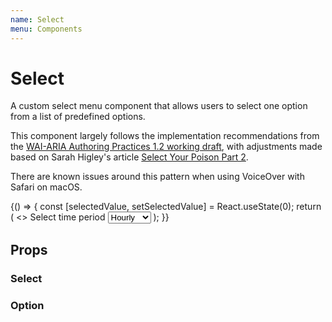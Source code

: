 ```yaml
---
name: Select
menu: Components
---
```




# Select

A custom select menu component that allows users to select one option from a list of predefined options.

This component largely follows the implementation recommendations from the [WAI-ARIA Authoring Practices 1.2 working draft](https://www.w3.org/TR/wai-aria-practices-1.2/#combobox), with adjustments made based on Sarah Higley's article [Select Your Poison Part 2](https://www.24a11y.com/2019/select-your-poison-part-2/).

There are known issues around this pattern when using VoiceOver with Safari on macOS.

<Playground>
	{() => {
		const [selectedValue, setSelectedValue] = React.useState(0);
		return (
			<>
				<Text as="label" id="demo-menu-label" display="block" bold>
					Select time period
				</Text>
				<Select
					id="demo-menu"
					labelledById="demo-menu-label"
					value={selectedValue}
					onChange={setSelectedValue}
				>
					<Option value={0}>Hourly</Option>
					<Option value={1}>Daily</Option>
					<Option value={2}>Weekly</Option>
					<Option value={3}>Monthly</Option>
					<Option value={4}>Yearly</Option>
				</Select>
			</>
		);
	}}
</Playground>

## Props

### Select

<Props isToggle of={Select} />

### Option

<Props isToggle of={Option} />

